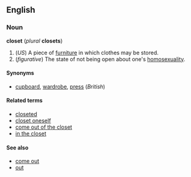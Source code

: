 ==English==
===Noun===
'''closet''' (''plural'' '''closets''')

#(''US'') A piece of [[furniture]] in which clothes may be stored.
#(''figurative'') The state of not being open about one's [[homosexuality]].

====Synonyms====
*[[cupboard]], [[wardrobe]], [[press]] (''British'')

====Related terms====
*[[closeted]]
*[[closet oneself]]
*[[come out of the closet]]
*[[in the closet]]

====See also====
*[[come out]]
*[[out]]